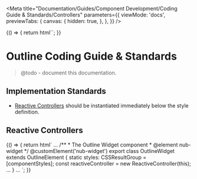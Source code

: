 
<Meta
  title="Documentation/Guides/Component Development/Coding Guide & Standards/Controllers"
  parameters={{
    viewMode: 'docs',
    previewTabs: {
      canvas: {
        hidden: true,
      },
    },
  }}
/>

<Story name="Introduction">
  {() => {
    return html``;
  }}
</Story>

# Outline Coding Guide & Standards

> @todo - document this documentation.

## Implementation Standards

- [Reactive Controllers](https://lit.dev/docs/composition/controllers/) should be instantiated immediately below the style definition.

## Reactive Controllers

<Story name="Controllers">
  {() => {
    return html`
<nub-code-block language="typescript" class="mb-6">
...
/**
* The Outline Widget component
* @element nub-widget
*/
@customElement('nub-widget')
export class OutlineWidget extends OutlineElement {
  static styles: CSSResultGroup = [componentStyles];
  const reactiveController = new ReactiveController(this);
  ...
}
...
</nub-code-block>`;
  }}
</Story>
